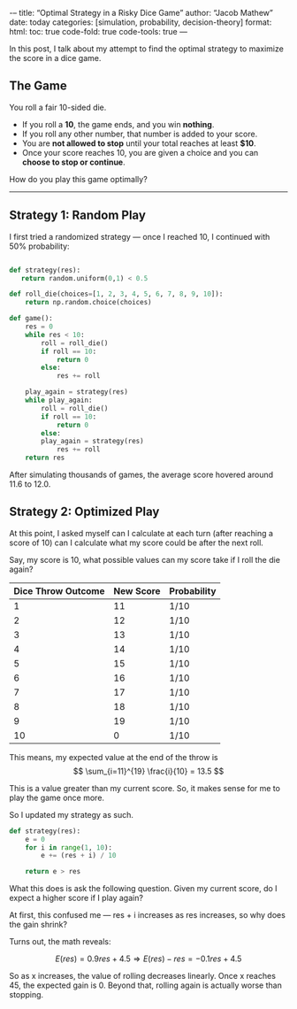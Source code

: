 \---
title: "Optimal Strategy in a Risky Dice Game"
author: "Jacob Mathew"
date: today
categories: [simulation, probability, decision-theory]
format:
  html:
    toc: true
    code-fold: true
    code-tools: true
---

In this post, I talk about my attempt to find the optimal strategy to maximize the score in a dice game. 

##  The Game

You roll a fair 10-sided die.

- If you roll a **10**, the game ends, and you win **nothing**.
- If you roll any other number, that number is added to your score. 
- You are **not allowed to stop** until your total reaches at least **$10**.
- Once your score reaches 10, you are given a choice and you can  **choose to stop or continue**.



How do you play this game optimally?

---

##  Strategy 1: Random Play

I first tried a randomized strategy — once I reached 10, I continued with 50% probability:

```python

def strategy(res):
   return random.uniform(0,1) < 0.5

def roll_die(choices=[1, 2, 3, 4, 5, 6, 7, 8, 9, 10]):
    return np.random.choice(choices)

def game():
    res = 0
    while res < 10:
        roll = roll_die()
        if roll == 10:
            return 0
        else:
            res += roll

    play_again = strategy(res)
    while play_again:
        roll = roll_die()
        if roll == 10:
            return 0
        else:
	    play_again = strategy(res)
            res += roll
    return res


```
After simulating thousands of games, the average score hovered around 11.6 to 12.0.


##  Strategy 2: Optimized Play

At this point, I asked myself can I calculate at each turn (after reaching a score of 10) can I calculate what my score could be after the next roll.

Say, my score is 10, what possible values can my score take if I roll the die again?

| Dice Throw Outcome | New Score | Probability |
|--------------------|-----------|-------------|
| 1                  | 11        | $1/10$      |
| 2                  | 12        | $1/10$      |
| 3                  | 13        | $1/10$      |
| 4                  | 14        | $1/10$      |
| 5                  | 15        | $1/10$      |
| 6                  | 16        | $1/10$      |
| 7                  | 17        | $1/10$      |
| 8                  | 18        | $1/10$      |
| 9                  | 19        | $1/10$      |
| 10                 | 0         | $1/10$      |

This means, my expected value at the end of the throw is
$$
\sum_{i=11}^{19} \frac{i}{10} = 13.5
$$


This is a value greater than my current score. So, it makes sense for me to play the game once more.

So I updated my strategy as such.

```python
def strategy(res):
    e = 0
    for i in range(1, 10):
        e += (res + i) / 10

    return e > res
```

What this does is ask the following question. Given my current score, do I expect a higher score if I play again?

At first, this confused me — res + i increases as res increases, so why does the gain shrink?

Turns out, the math reveals:


$$E(res)=0.9res+4.5⇒E(res)−res=−0.1res+4.5$$

So as x increases, the value of rolling decreases linearly. Once x reaches 45, the expected gain is 0. Beyond that, rolling again is actually worse than stopping.